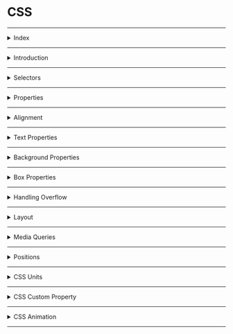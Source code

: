 # CSS

---

<details>
<summary>Index</summary>

### Index
* Introduction
* Selectors
* Properties
* Alignment
* Text Properties
* Box Properties
* Handling Overflow
* Layout
* Media Queries
* Positions
* CSS Units
* CSS Custom Property
* CSS Animation

</details>

---

<details>
<summary>Introduction</summary>

### Introduction
__CSS__ stands for __Cascading Style Sheets__  
* CSS used in web development to apply styles to the html document.
* We can create Responsive webpages by combining HTML & CSS.
* Once we create a style sheet with `.css` file, we can use it for multiple `.html` files.

##### Syntax
```css
selector{
   property1:value1;
   property2:value2;

}
```

##### apply CSS
We can apply __CSS__ in 3 ways,  
1. Inline
2. Internal
3. External

##### **Inline**  
we can use `style` attribute to apply css styles to a particular element.
```html
    <tag style="property1: value1; property2: value2;">Content</tag>
```

##### **Internal**  
we can use `style` element to write `css code` for a particular HTML document.  
Generally, we use `style` element in head part.

```html index.html
<!DOCTYPE html>
<html>
  <head>
    <style>
        .heading{
         color:"green";
         background-color:"orange"
        }
    </style>
  </head>
  <body>
    <h1 class="heading">content</h1>
  </body>
</html>
```

##### **External**  
we can create External CSS Style Sheet with `.css` file extension.    
by using the HTML `link` element to link the External CSS file.  

```html index.html
<!DOCTYPE html>
<html>
  <head>
    <link rel="stylesheet" href="index.css" />
  </head>
  <body>
    <h1 class="heading">content</h1>
  </body>
</html>
```

```css index.css
.heading{
    color:green;
    background-color:orange;
}
```

* The HTML __rel__ attribute stands for a relationship of the linked document to the current document. In this case, it is a stylesheet.
* The HTML __href__ attribute stands for Hyper Reference to the URL/path of the CSS file.

##### Fundamental Concepts
* Inheritance
* Specificity
* Cascade

##### Inheritance
Children Inherits the Parent Property is called Inheritance.

```css 
.parent{
    color:blue;  /*  Inherited Property */
    border:2px black solid;  /*  Non-Inherited Property */
}
```

##### Specificity
CSS __Specificity__ is how the browser decides which CSS property values are the most relevant to an HTML element and apply those CSS property values to the HTML element.  

Browser gives priority to select the CSS property.
1. !important
2. Inline
3. Id
4. Class
5. Tag
6. Universal

##### Cascade
The source order of CSS Ruleset matters.  
when two CSS Ruleset have equal specificity, the one that comes last in the CSS is applied.

```css 
        .container {
            background-color: greenyellow;
            box-shadow: 0 0 10px black;
        }
        
        .container { 
            / *These are applicable */ 
            background-color: red;
            box-shadow: 0 0 10px black;
        }
```

</details>

---

<details>
<summary>Selectors</summary>

### Selectors
The CSS Selectors are used to select the HTML elements that we want to apply style.

1. Tag selector = same kind of tags selection
2. Class selector = group of elements selection
3. Id selector = only one particular element selection
4. Attribute selector
5. Pseudo selector
6. Mixed / Child selector 
7. Group selection
8. Universal Selector 

##### Specificity
CSS Specificity is how browsers decide which CSS property values are the most relevant to an HTML element and apply those CSS property values to the HTML element.  

selector priority from High to Low:  
1. !important
2. inline styles
3. id selector
4. class selector
5. tag selector
6. Universal selector

##### Tag Selector

```html 
 <p>I am Tag Selector</p>
 <p>I am Tag Selector</p>
 <p>I am Tag Selector</p>
```

```css 
p{
    color:red;
    background-color: yellow;
}
```

##### Id Selector

```html 
 <p id="myParagraph">I am ID Selector</p>
 <p>I am Tag Selector</p>
 <p>I am Tag Selector</p>
```

```css 
#myParagraph{
    color:red;
    background-color: yellow;
}
```

##### class Selector
We can provide multiple class names separated by space as a value to the HTML class attribute.
`<tag class="name1 name2 name3 name4 ...">Content</tag>`

```html 
 <p id="myParagraph">I am ID Selector</p>
 <p class="my-paragraph">I am Tag Selector</p>
 <p class="my-paragraph">I am Tag Selector</p>
```

```css 
.my-paragraph{
    color:red;
    background-color: yellow;
}
```

##### Attribute Selector

```html 
<input type="text" placeholder="textbox">
<input type="password" placeholder="password">
```

```css 
input[type]{
    padding:10px;
    border-radius: 10px;
}

input[type="password"]{
    background-color: orange;
}
```

##### Pseudo selector
Pseudo selector is a dynamic selector.  
Apply css dynamically.
  
`selector:event`

```html 
    <h1 class="heading-element">Please put cursor on me</h1>
    <input class="textbox" type="text" placeholder="please focus on me"/>
```

```css 
.heading-element:hover{
    box-shadow:0 0 10px black;
}

.textbox:focus{
    box-shadow: 0 0 10px black;
}

```

##### Mixed Selector

```html 
   <div class="parent">
        <h1 id="#child">I am First Child</h1>
        <h1>I am Second Child</h1>
   </div>
```

```css 
.parent #child{
    padding:10px;
    color:orange;
    background-color: green;
    border-radius: 10px;
}
```

```css 
.parent>#child{
    padding:10px;
    color:orange;
    background-color: green;
    border-radius: 10px;
}
```

##### Group Selection

```html 
   <h1 class="my-heading">Class Selection</h1>
   <h1 id="myHeading">Id Selection</h1>
```

```css 
.my-heading, #myHeading{
    padding: 10px;
    background-color: green;
    border-radius: 10px;
    box-shadow: 0 0 10px black;
}
```

##### Universal Selector
The universal selector selects all the HTML elements in an HTML document.  

```hml 
<div>1</div>
<div id="myBox">2</div>
<div class="my-box">3</div>
```

```css 
* {
    margin: 20px;
}
```

</details>

---

<details>
<summary>Properties</summary>

### Properties
1. Alignment
2. Text Properties
3. Background Properties
4. Box Properties
5. Gradients
6. Handling Overflow
7. Flexbox
8. Media Queries
9. Positions
10. Table

</details>

---

<details>
<summary>Alignment</summary>

### Alignment
`text-align` property specifies the horizontal alignment of the text in an HTML element.

  - `text-align:left;`
  - `text-align:center;`
  - `text-align:right;`

</details>

---

<details>
<summary>Text Properties</summary>

### Text Properties

##### color
* `color:"orange";`
* `color:#ffffff`

##### font styles
* `font-family:"Roboto";`
* `font-size: 28px;`
* `font-style:italic;`
* `font-weight:bold;`
* `text-decoration: underline;`
* `text-transform: uppercase;`

##### text spacing
* `text-indent: 200px;`
* `letter-spacing:5px;`
* `line-height: 10px;`
* `word-spacing: 20px;`

##### text shadow
* `text-shadow:0 0 3px red;`

</details>

---

<details>
<summary>Background Properties</summary>

### Background Properties
1. background-color
2. background-image
3. background-repeat
4. background-position
5. background-attachment
6. background-size


##### background-color
  * `background-color: "orange";`
  * `background-color: transparent;`

##### background-image
  * `background-image: url("source/bg-image.jpg");`
  * `background-image:linear-gradient(45deg,black,red,green);` 
  * `background-image:linear-gradient(to left,black,red,green);` 
  * `background-image:radial-gradient(black,red,green);`

##### background-repeat
   * `background-repeat:repeat;`
   * `background-repeat:no-repeat;`
   * `background-repeat:repeat-x;`
   * `background-repeat:repeat-y;`

##### background-position
   `background-position: top left;`
   ![Background Position](https://res.cloudinary.com/dwrwbjd3h/image/upload/v1710999947/portfolio/markdown/css/background-position.jpg)


##### background-attachment   
   * `background-attachment: scroll;`
   * `background-attachment: fixed;`


##### All Backgrounds Shortcut

```css
shortcut{
background:color image repeat attachment position;
}
```
  * `background:red url("./source/lion.jpg") no-repeat scroll center center;`
 
##### background-size
  `background-size:cover;`

</details>

---

<details>
<summary>Box Properties</summary>

### Box Properties
1. width & height
2. padding
3. border
4. margin
5. outline

![Box Properties](https://res.cloudinary.com/dwrwbjd3h/image/upload/v1710999949/portfolio/markdown/css/box-properties.jpg)

### CSS Box Model
* __Content__ - The content of the box, where text and images appear.
* __Padding__ - The space between the content and the border.
* __Border__ - A borderline that goes around the padding and content. 
* __Margin__ - The space outside the border.
* __Outline__ - An outline that goes around the border.

##### Intrinsic vs Extrinsic
* some elements have a natural size set by default, we call it Intrinsic size.
* If we set a specific size to an element, we call an Extrinsic size.

##### width & height
It gives HTML element width & height
  * `width:100px;`
  * `height:100px;`
  * `min-width:100px;`
  * `max-width:400px;`
  * `min-height:100px;`
  * `max-height:400px;`

##### border
   * `border-style: dashed;`
   * `border-width: 5px;`
   * `border-color: orange;`
   * border shortcut
     - `border:styleName width color;`
     - `border: 5px dashed orange;`
     - `border-left:5px solid greenyellow;`
   * `border-radius:10px;`
      - `border-top-right-radius:10px;`
   * supporting properties
     - top
     - right
     - bottom
     - left

##### padding
The space between border and content.
   * `padding:10px;` => TRBL
   * `padding-top:10px;`
   * `padding-right:10px;`
   * `padding-bottom:10px;`
   * `padding-left:10px;`

##### margin
The space between border and outline
 * `margin:auto;`  It adjust automatically center of horizontal.
 * `margin:50px;`(TRBL)
 * `margin-top: 50px;`
 * `margin-right:50px;`
 * `margin-bottom: 50px;`
 * `margin-left: 50px;`

##### outline
An outline that goes around the border.
* `outline-style: dashed;`
* `outline-width: 5px;`
* `outline-color: orange;`
* border shortcut
  - `outline:styleName width color;`
  - `outline: 5px dashed orange;`
     - `outline-left:5px solid greenyellow;`
* supporting properties
  - top
  - right
  - bottom
  - left

##### Box-sizing property
The box-sizing CSS property sets how the total width and height of an element are calculated.

Box-Sizing property has the following values:
1. content-box (default)
2. border-box

* __content-box__(Default) :

```css 
.container {
  width: 160px;
  height: 80px;
  padding: 20px;
  margin: 10px;
  border: 8px solid red;
  box-sizing: content-box;

  /* Total width: 160px + (2 * 20px) + (2 * 8px) = 216px
     Total height: 80px + (2 * 20px) + (2 * 8px) = 136px
     Content box width: 160px
     Content box height: 80px 
  */
}
```
* __border-box__:
Fixed width and height. It is adjustment to given width and height.

```css 
.container {
  width: 160px;
  height: 80px;
  padding: 20px;
  margin: 10px;
  border: 8px solid red;
  box-sizing: border-box;

  /* Total width: 160px
     Total height: 80px
     Content box width: 160px - (2 * 20px) - (2 * 8px) = 104px
     Content box height: 80px - (2 * 20px) - (2 * 8px) = 24px 
  */
}
```

##### Box Shadow
* `box-shadow:x y blur color;`
* `box-shadow:0 0 10px black;`

</details>

---

<details>
<summary>Handling Overflow</summary>

### Handling Overflow
content overflow can be handled using the CSS overflow property.  
__overflow__ : child element is not overflowed on parent element.

1. visible (default)=> CSS tries to avoid data loss. Hence, the `overflow:visible;` is the default value for it.
   * `overflow:visible;`
2. hidden => The overflow is clipped, and the rest of the content will be invisible.
   * `overflow: hidden;`
3. scroll => The overflow is clipped, and a scrollbar is added to see the rest of the content.
   *  `overflow: scroll;`
   *  `overflow-x: scroll;`
   *  `overflow-y: scroll;`
4. auto => It is similar to scroll, but it adds scrollbars only when necessary.
  *  `overflow: auto;`

```css 
.parent {
    height: 100px;
    width: 200px;
    border: 10px solid green;
    overflow: scroll;
}
```
</details>

---

<details>
<summary>Layout</summary>

### Layout
A Layout is a pattern to structure the information and arrange the elements on the website.  
A responsive website will automatically adjust for different screen sizes and viewports.

__Methods to Design a Layout__:  
Mainly, there are two methods that help design the webpage layout.
1. Flexbox(stable)
2. CSS Grid

##### Flexbox
Flexbox is a layout method that helps to arrange the HTML elements in rows(horizontally) or columns(vertically).

Flexbox Layout with CSS Properties:
* `display`
  - define the flexbox 
    - flex
    - inline-flex
    - grid
    - none
     
* `flex-direction`  
  - The Flex Direction specifies the direction of the flex items in the Flexbox Container.
    - row
    - column
     
* `justify-content`
  - The justify-content property specifies the alignment of flex items along the main axis.
  - justify content property can have the following values:
     - flex-start (default)=> All the elements will arrange to the start of the container.
     - center => All the elements will arrange to the center of the container.
     - flex-end => All the elements will arrange to the end of the container.
     - space-between => Left over space will be arranged in between the flex items.
     - space-around => Every flex item will get space around them.
      
* `align-items`
  - The align-items property specifies the alignment of flex items along the cross-axis.
  - Align items property can have the following values:
     - stretch (default)=> will stretch its available height.
     - flex-start => will be at the starting of the flex container.
     - center => will be at the center of the available height.
     - flex-end => will be at the ending point of the available height.
      
* `flex-wrap`
  - The flex-wrap property arranges the flex items in multiple lines.
  - Flex wrap property can have the following values:
    - nowrap(default)
    - wrap
    - wrap-reverse

* `align-self`
   - The align-self property specifies the alignment of individual flex items along the cross axis.
   - Align self property can have followed values:
      - flex-start
      - center 
      - flex-end
      - stretch
      - auto(default)

If the value of align-self is auto, then the align-items value of its Flex container gets inherited.

* order
  - The order property specifies the order of flex items in the Flex container.
  - order property has the following values:
    - 0 (default)
    - +ve values
    - -ve values

```html index.html
<!DOCTYPE html>
<html>
<head>
  <style>
    .flex-container {
      display: flex;
      flex-direction: row;
      justify-content: space-between;
      align-items: center;
      flex-wrap: wrap;
    }


    .item1 {
      order: 3;
      align-self: flex-start;
    }

    .item2 {
      order: 1;
      align-self: center;
    }

    .item3 {
      order: 2;
      align-self: flex-end;
    }
  </style>
</head>
<body>
  <div class="flex-container">
    <div class="item1">1</div>
    <div class="item2">2</div>
    <div class="item3">3</div>
  </div>
</body>
</html>

```

##### Grid
This is used to create the Layout.
We can create columns.  
```css 
.grid-container {
   display: grid;
}
```

##### Block vs Inline
* The block-level element always starts on a new line.
It occupies entire horizontal space of its Parent.

* The inline element does not start on a new line.
It occupies only its content width.

```html 
    .selector1 {
        display:block;
    }

    .selector2 {
        display:inline;
    }
```

</details>

---

<details>
<summary>Media Queries</summary>

### Media Query
Media queries play a crucial part while developing Responsive Layouts.  
Responsiveness is a perfectly fit for all the different screen sizes.  
We can create a responsive website using media queries or flexbox without Bootstrap.  
Using Media queries, we can conditionally apply styles based on the device type (e.g. printers, TVs, etc.) and media features (e.g. viewport width, etc.).

##### syntax:

```css 
@media media-type and (media-feature-expression){

/* CSS rules go here */

}
```

* __Media Type__: Media type describes the general category of devices. Possible types of media are screen, print, tv, all, ...etc.  
* __Media Feature__: Using Media Features, we can write Media Query for a specific feature. Examples: width, height, orientation, etc.

##### Media Types 
possible types of media are:
* screen => For all screened devices (mobile, laptops, tablets, ...etc)
* print = For printers
* tv => For Televisions
* all => Matches all types of devices and more...

##### screen
```css
@media screen and (max-width: 800px) {
    .bg-container {
        background-color: deepskyblue;
    }
}


@media screen and (min-width: 801px) {
    .bg-container {
        background-color: yellowgreen;
    }
}
```

##### Logical Operators
* and
* not
* comma

###### and

using `and` operator can combine multiple Media Features.  
syntax:

```css
@media (media-feature-expression) and (media-feature-expression){
/* CSS rules go here */
}
```

we can also join media feature with a media type.
syntax:  

```css 
@media media-type and (media-feature-expression){
/* CSS rules go here */
}
```

##### not
The `not` operator is a Media Query Modifier. It negates the entire Media Query result.
If you use the not operator, you must also specify a media type.

syntax:

```css 
@media not screen and (min-width:600px){
	/* CSS rules go here */
}
```

##### comma
Using ,(comma) operator we can combine multiple Media Queries.
```css 
@media (orientation: landscape), (min-width: 600px) {
    .bg-container {
        background: yellowgreen;
    }
}
```


##### Orientation

The two most common types of orientation are:

landscape => The width of the device is greater than the height.
portrait => The height of the device is greater than the width.

```css 

@media (orientation: landscape) {
    .bg-container {
        background-color: orange;
    }
}

@media (orientation: portrait) {
    .bg-container {
        background-color: yellowgreen;
    }
}
```

##### print
```css 
@media print {
    .heading {
        color: green;
    }
}
```

</details>

---

<details>
<summary>Positions</summary>

### Positions
The position property in CSS is used to control the positioning of an element within its containing element.

##### position properties 
1. `position:static;`
2. `position:relative;`
3. `position:absolute;`
4. `position:fixed;`
5. `position:sticky;`
   
![Positions](https://res.cloudinary.com/dwrwbjd3h/image/upload/v1710999953/portfolio/markdown/css/positions.png)

* __static__ => default position of any html element. 
* __relative__ => It is used to set the element relative to its normal position.
* __absolute__ => this is positioned relative to its parent.
* __fixed__ => this is to fix an element in the given position (calculated from view port).
* __sticky__ => this is to stick an element in the given position.

##### supporting properties:
`top,right,bottom,left`

##### z-index
z-index =>  layers position  
`z-index:1;`

```css 
.selector{
    background-color:yellow;
    position:absolute;
    left:20px;
    top:20px;
    z-index:4;
}
```
</details>

---

<details>
<summary>CSS Units</summary>

### CSS Units

* pixel : pixels are fixed size
  - `width:100px;`
* viewport : view port is depended on device screen size
  -  `width:100vw;`
  -  `width:100vh;`
* percentage : percentage is depended on parent container
  - `width:100%;`

</details>

---

<details>
<summary>CSS Custom Property</summary>

### CSS Custom Property
A CSS custom property is a variable in CSS.

* variable creation : --variable
* use variable : var(--variable)

```css 
.card {
  --spacing: 2px;
  padding: var(--spacing);
  margin-bottom: var(--spacing);
}
```

If the custom property has to be accessed through the entire HTML document, declare it inside the :root pseudo-class.

```css 
:root {
  --main-bg-color: brown;
}

.card-1 {
  color: white;
  background-color: var(--main-bg-color);
}
```

</details>

---


<details>
<summary>CSS Animation</summary>

### CSS Animation
To create animations using CSS, you can use the __@keyframes__ rule along with CSS properties like 

1. `animation-name:anyName;`
2. `animation-duration:3s;`
3. `animation-iteration-count:1 / infinite;` => reputation
4. `animation-timing-function:linear / ease-in / ease-out;`
5. `animation-delay:3s;`

```css 
shortcut{
animation:name duration iteration-count timing-function delay;
}
```

##### procedure
step1 => define your element
step2 => apply animation rules

```css 
.myAnimation:hover{
    animation:animationEffects 2s infinite linear 1s;
}
```

```css 
@keyframes animationEffects {
    0%{
        background-color:green;
    }

    50%{
        background-color:red;
    }

    100%{
        background-color:blue;
    }
}
```

</details>

---